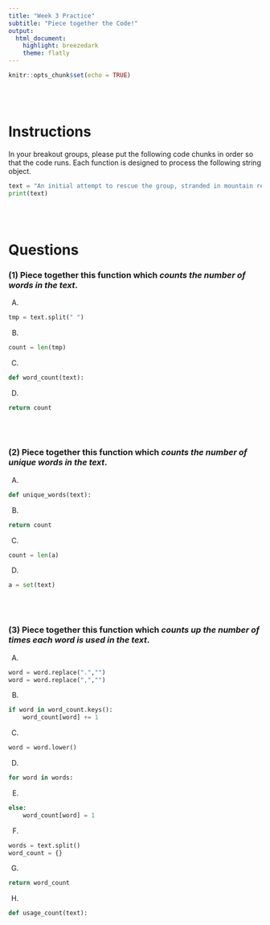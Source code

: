 ```yaml
---
title: "Week 3 Practice"
subtitle: "Piece together the Code!" 
output: 
  html_document:
    highlight: breezedark
    theme: flatly
---
```


```r
knitr::opts_chunk$set(echo = TRUE)
```

<br><br>

# Instructions

In your breakout groups, please put the following code chunks in order so that the code runs. Each function is designed to process the following string object. 

```python
text = "An initial attempt to rescue the group, stranded in mountain refuge for two nights, was abandoned on Monday night because of smoke from the Creek Fire. But helicopters were able to land early on Tuesday and are have begun taking the hikers to safety. Fires in California have burned through a record 2m acres in recent weeks. In total, these blazes span an area larger than the US state of Delaware. California is currently experiencing an unprecedented heatwave."
print(text)
```

<br><br>

# Questions

### (1) Piece together this function which **_counts the number of words in the text_**. 

A.
```python
tmp = text.split(" ")
```

B.
```python
count = len(tmp)
```

C.
```python
def word_count(text):
```

D.
```python
return count
```

<br><br>

### (2) Piece together this function which **_counts the number of unique words in the text_**. 

A.
```python
def unique_words(text):
```

B.
```python
return count
```

C.
```python
count = len(a)
```

D.
```python
a = set(text)
```

<br><br>

### (3) Piece together this function which **_counts up the number of times each word is used in the text_**. 

A.
```python
word = word.replace(".","")
word = word.replace(",","")
```

B.
```python
if word in word_count.keys():
    word_count[word] += 1
```

C.
```python
word = word.lower()
```

D.
```python
for word in words:
```

E.
```python
else:
    word_count[word] = 1
```


F.
```python
words = text.split()
word_count = {}
```


G.
```python
return word_count
```


H.
```python
def usage_count(text):
```